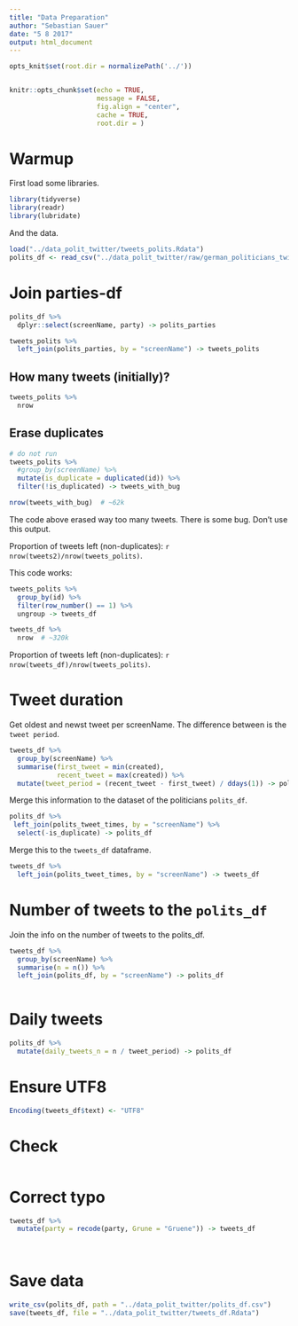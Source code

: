 ```yaml
---
title: "Data Preparation"
author: "Sebastian Sauer"
date: "5 8 2017"
output: html_document
---
```





```r

opts_knit$set(root.dir = normalizePath('../'))


knitr::opts_chunk$set(echo = TRUE,
                      message = FALSE,
                      fig.align = "center",
                      cache = TRUE,
                      root.dir = )
```



# Warmup


First load some libraries.

```r
library(tidyverse)
library(readr)
library(lubridate)
```


And the data.
```r
load("../data_polit_twitter/tweets_polits.Rdata")
polits_df <- read_csv("../data_polit_twitter/raw/german_politicians_twitter.csv")
```





# Join parties-df 

```r
polits_df %>% 
  dplyr::select(screenName, party) -> polits_parties

tweets_polits %>% 
  left_join(polits_parties, by = "screenName") -> tweets_polits


```



## How many tweets (initially)?

```r
tweets_polits %>% 
  nrow
```





## Erase duplicates

```r

# do not run
tweets_polits %>% 
  #group_by(screenName) %>% 
  mutate(is_duplicate = duplicated(id)) %>% 
  filter(!is_duplicated) -> tweets_with_bug

nrow(tweets_with_bug)  # ~62k
```

The code above erased way too many tweets. There is some bug. Don't use this output.

Proportion of tweets left (non-duplicates): `r nrow(tweets2)/nrow(tweets_polits)`.

This code works:

```r
tweets_polits %>% 
  group_by(id) %>% 
  filter(row_number() == 1) %>% 
  ungroup -> tweets_df

tweets_df %>% 
  nrow  # ~320k
```

Proportion of tweets left (non-duplicates): `r nrow(tweets_df)/nrow(tweets_polits)`.



# Tweet duration

Get oldest and newst tweet per screenName. The difference between is the `tweet period`.

```r
tweets_df %>% 
  group_by(screenName) %>% 
  summarise(first_tweet = min(created),
            recent_tweet = max(created)) %>% 
  mutate(tweet_period = (recent_tweet - first_tweet) / ddays(1)) -> polits_tweet_times

```


Merge this information to the dataset of the politicians `polits_df`.

```r


polits_df %>% 
 left_join(polits_tweet_times, by = "screenName") %>% 
  select(-is_duplicate) -> polits_df
```


Merge this to the `tweets_df` dataframe.

```r
tweets_df %>% 
  left_join(polits_tweet_times, by = "screenName") -> tweets_df
```



# Number of tweets to the `polits_df`


Join the info on the number of tweets to the polits_df.

```r
tweets_df %>% 
  group_by(screenName) %>% 
  summarise(n = n()) %>% 
  left_join(polits_df, by = "screenName") -> polits_df
  
```



# Daily tweets

```r
polits_df %>% 
  mutate(daily_tweets_n = n / tweet_period) -> polits_df
```


# Ensure UTF8

```r
Encoding(tweets_df$text) <- "UTF8"
```




# Check

```r

```


# Correct typo

```r
tweets_df %>% 
  mutate(party = recode(party, Grune = "Gruene")) -> tweets_df
  
  
```



# Save data

```r
write_csv(polits_df, path = "../data_polit_twitter/polits_df.csv")
save(tweets_df, file = "../data_polit_twitter/tweets_df.Rdata")
```

